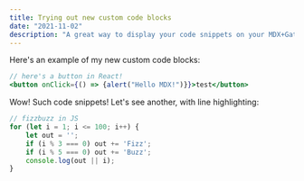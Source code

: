 ```yaml
---
title: Trying out new custom code blocks
date: "2021-11-02"
description: "A great way to display your code snippets on your MDX+Gatsby blog."
---
```


Here's an example of my new custom code blocks:

```jsx title=fancy-button.js
// here's a button in React!
<button onClick={() => {alert("Hello MDX!")}}>test</button>
```

Wow! Such code snippets!
Let's see another, with line highlighting:

```js highlights=3-5
// fizzbuzz in JS
for (let i = 1; i <= 100; i++) {
    let out = '';
    if (i % 3 === 0) out += 'Fizz';
    if (i % 5 === 0) out += 'Buzz';
    console.log(out || i);
}
```
